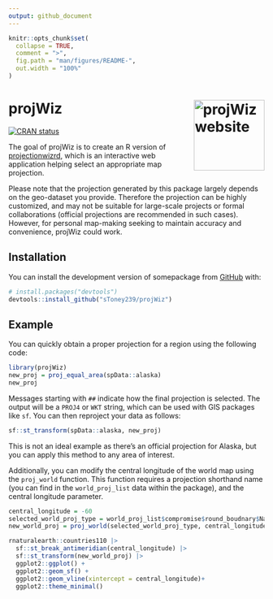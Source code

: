 ```yaml
---
output: github_document
---
```


```r
knitr::opts_chunk$set(
  collapse = TRUE,
  comment = ">",
  fig.path = "man/figures/README-",
  out.width = "100%"
)
```

# projWiz <a href="https://stoney239.github.io/projWiz/"><img src="man/figures/logo.png" align="right" height="139" alt="projWiz website" /></a>

<!-- badges: start -->
[![CRAN status](https://www.r-pkg.org/badges/version/projWiz)](https://CRAN.R-project.org/package=projWiz)
<!-- badges: end -->

The goal of projWiz is to create an R version of [projectionwizrd](https://projectionwizard.org/), which is an interactive web application helping select an appropriate map projection.

Please note that the projection generated by this package largely depends on the geo-dataset you provide. Therefore the projection can be highly customized, and may not be suitable for large-scale projects or formal collaborations (official projections are recommended in such cases). However, for personal map-making seeking to maintain accuracy and convenience, projWiz could work.

## Installation

You can install the development version of somepackage from [GitHub](https://github.com/) with:

``` r
# install.packages("devtools")
devtools::install_github("sToney239/projWiz")
```

## Example

You can quickly obtain a proper projection for a region using the following code:

```r
library(projWiz)
new_proj = proj_equal_area(spData::alaska)
new_proj
```
Messages starting with `##` indicate how the final projection is selected. The output will be a `PROJ4` or `WKT` string, which can be used with GIS packages like `sf`. You can then reproject your data as follows:

```r
sf::st_transform(spData::alaska, new_proj)
```

This is not an ideal example as there's an official projection for Alaska, but you can apply this method to any area of interest.

Additionally, you can modify the central longitude of the world map using the `proj_world` function. This function requires a projection shorthand name (you can find in the `world_proj_list` data within the package), and the central longitude parameter.

```r
central_longitude = -60
selected_world_proj_type = world_proj_list$compromise$round_boudnary$Natural_Earth
new_world_proj = proj_world(selected_world_proj_type, central_longitude)

rnaturalearth::countries110 |> 
  sf::st_break_antimeridian(central_longitude) |> 
  sf::st_transform(new_world_proj) |> 
  ggplot2::ggplot() + 
  ggplot2::geom_sf() +
  ggplot2::geom_vline(xintercept = central_longitude)+
  ggplot2::theme_minimal()
```

